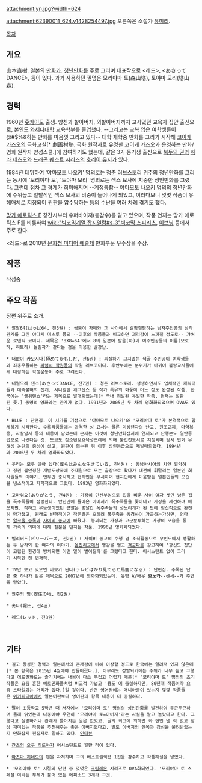 attachment:yn.jpg?width=624

attachment:62390011_624.v1428254497.jpg
오른쪽은 소설가 [[유미리]].


[[목차]]
== 개요 ==
山本直樹. 일본의 [[만화가]]. [[청년만화]]를 주로 그리며 대표작으로 <레드>, <あさってDANCE>, <BLUE> 등이 있다. 과거 사용하던 필명은 모리야마 토(森山塔), 토야마 모리(塔山森).

== 경력 == 
1960년 [[홋카이도]] 출생. 양친과 할아버지, 외할아버지까지 교사였던 교육자 집안 출신으로, 본인도 [[와세다대학]] 교육학부를 졸업했다. --그리고는 교복 입은 여학생들이 @#$%&하는 만화를 마음껏 그리고 있다-- 대학 재학중 만화를 그리기 시작해 [[코이케 카즈오]]의 극화교실[* 劇画村塾. 극화 원작자로 유명한 코이케 카즈오가 운영하는 만화/영화 원작자 양성스쿨.]에 참여하기도 했는데, 같은 3기 동기생 출신으로 [[북두의 권]]의 [[하라 테츠오]]와 [[드래곤 퀘스트 시리즈]]의 [[호리이 유지]]가 있다. 

1984년 데뷔하여 '야마모토 나오키' 명의로는 청춘 러브스토리 위주의 청년만화를 그리는 동시에 '모리야마 토', '토야마 모리' 명의로는 섹스 묘사에 치중한 성인만화를 그렸다. 그런데 점차 그 경계가 희미해지며 --계정통합-- 야마모토 나오키 명의의 청년만화에 수위높고 일탈적인 섹스 묘사의 비중이 늘어나게 되었고, 이러다보니 몇몇 작품이 유해매체로 지정되어 원판을 압수당하는 등의 수난을 여러 차례 겪기도 했다. 

[[망가 에로틱스 F]] 창간시부터 수퍼바이저(총감수)를 맡고 있으며, 작품 연재는 망가 에로틱스 F를 비롯하여 [[wiki:"빅코믹계열 잡지일람#s-3"빅코믹 스피리츠]], [[이브닝]] 등에서 주로 한다.

<레드>로 2010년 [[문화청 미디어 예술제]] 만화부문 우수상을 수상.

== 작풍 ==
작성중

== 주요 작품 ==
장편 위주로 소개. 

 * 팔팔64(はっぱ64, 전3권) : 쌍둥이 자매와 그 사이에서 갈팡질팡하는 남자주인공의 삼각관계를 그린 아다치 미츠루 풍의 --이후의 작품들과 비교하면 괴리감이 느껴질 정도로-- 가벼운 로맨틱 코미디. 제목은 '8X8=64'에서 8의 일본어 발음(하)과 여주인공들의 이름(모로하, 히토하) 돌림자가 같다는 점을 이용한 말장난.

 
 * 더없이 카모시다(極めてかもしだ, 전6권) : 찌질하기 그지없는 색골 주인공이 여학생들과 좌충우돌하는 [[파렴치 학원]]풍의 학원 러브코미디. 후반부에는 분위기가 바뀌어 불량교사들에게 대항하는 학생운동이 주로 그려진다. 

 * 내일모레 댄스(あさってDANCE, 전7권) : 청춘 러브스토리. 생생하면서도 입체적인 캐릭터들과 예측불허의 전개, 시니컬한 개그센스 등 작가 특유의 화풍이 어느 정도 완성된 작품. 한국에는 '쉘위댄스'라는 제목으로 발매되었는데[* 국내 정발된 유일한 작품. 현재는 절판된 듯.] 동명의 영화와는 관계가 없다. 1991년과 2005년 두 차례 영화화되었으며 OVA도 있다.
 

 * BLUE : 단편집. 이 시기를 기점으로 '야마모토 나오키'와 '모리야마 토'가 본격적으로 합체하기 시작한다. 수록작품들에는 과격한 성 묘사는 물론 미성년자의 난교, 원조교제, 마약복용, 자살암시 등의 내용이 담겼는데 문제는 이것이 청년만화잡지에 연재되고 단행본도 일반등급으로 나왔다는 것. 도쿄도 청소년보호육성조례에 의해 불건전도서로 지정되며 당시 만화 유해성 논란의 중심에 섰고, 원판이 회수된 뒤 이후 성인등급으로 재발매되었다. 1994년과 2006년 두 차례 영화화되었다.
 

 * 우리는 모두 살아 있다(僕らはみんな生きている, 전4권) : 동남아시아의 치안 열악하고 정권 불안정한 개발도상국에 주재원으로 또는 출장으로 왔다가 내전에 휘말리는 일본인 회사원들의 이야기. 업무만 중시하고 현지인을 무시하며 현지인에게 미움받는 일본인들의 모습을 냉소적이고 자학적으로 그렸다. 1993년 영화화되었다.

 * 고마워요(ありがとう, 전4권) : 가장이 단신부임으로 집을 비운 사이 여자 셋만 남은 집을 폭주족들이 점령한다. 반년만에 돌아온 아버지가 폭주족들을 쫓아내고 가정을 재건하려 애쓰지만, 착하고 우등생이었던 큰딸은 몇달간 폭주족들의 성노리개가 된 탓에 정신적으로 완전히 망가졌고, 원래도 반항적이던 작은딸은 오히려 폭주족을 동경하여 가출하는가하면, 엄마는 [[알코올 중독]]과 [[사이비 종교]]에 빠졌다. 붕괴되는 가정과 고군분투하는 가장의 모습을 통해 가족의 의미에 대해 질문을 던지는 작품. 1996년 영화화되었다.

 * 빌리버즈(ビリーバーズ, 전2권) : 사이비 종교의 수행 겸 조직활동으로 무인도에서 생활하는 두 남자와 한 여자의 이야기. [[옴진리교]]에서 영감을 얻고 [[적군파]]를 참고하여 '광신도 집단이 고립된 환경에 방치되면 어떤 일이 벌어질까'를 그렸다고 한다. 어시스턴트 없이 그리기 시작한 첫 연재작.

 * TV만 보고 있으면 바보가 된다(テレビばかり見てると馬鹿になる) : 단편집. 수록된 단편 중 하나가 같은 제목으로 2007년에 영화화되었는데, 유명 AV배우 '''호노카'''--센세--가 주연을 맡았다.

 * 안주의 땅(安住の地, 전2권)

 * 홋타(堀田, 전4권)

 * 레드(レッド, 전8권) 
 
  
== 기타 ==
 * 길고 왕성한 경력과 일본에서의 존재감에 비해 이상할 정도로 한국에는 알려져 있지 않은데[* 본 항목은 2015년 4월에야 만들어졌다.], 아무래도 정발되기에는 수위가 너무 높고 그렇다고 에로만화로는 즐기기에는 내용이 다소 무겁고 어렵기 때문[* '모리야마 토' 명의의 초기작들은 요즘 흔한 에로만화들처럼 비교적 가볍고 '용도'에 충실하지만, 80년대 작품이라 요즘 스타일과는 거리가 있다.]일 것이다. 반면 영어권에는 매니아층이 있는지 몇몇 작품들은 [[위키피디아]]에서 일본어판보다 영어판의 항목 내용이 더 충실하다.

 * 딸이 초등학교 5학년 때 서재에서 '모리야마 토' 명의의 성인만화를 발견하여 두근두근하며 몰래 읽었는데 나중에야 우연히 '모리야마 토=아버지'라는 사실을 알고 놀랐다고 한다. 그렇다고 실망하거나 관계가 틀어지는 일은 없었고, 딸의 회고에 의하면 화 한번 낸 적 없고 항상 재미있는 작품을 추천해주는 좋은 아버지였다고. 딸도 아버지의 안목과 감성을 물려받았는지 만화잡지 편집자로 일하고 있다. [http://r.gnavi.co.jp/g-interview/entry/1549 인터뷰]

 * [[간츠]]의 [[오쿠 히로야]]가 어시스턴트로 일한 적이 있다. 

 * [[아즈마 히데오]]의 팬을 자처하며 그의 베스트셀렉션 1집을 감수하고 작품해설을 넣었다.

 * '모리야마 토' 시절의 단편 중 몇몇은 [[크림레몬]] 시리즈로 OVA화되었다. '모리야마 토 스페셜'이라는 부제가 붙어 있는 에피소드 3개가 그것.
